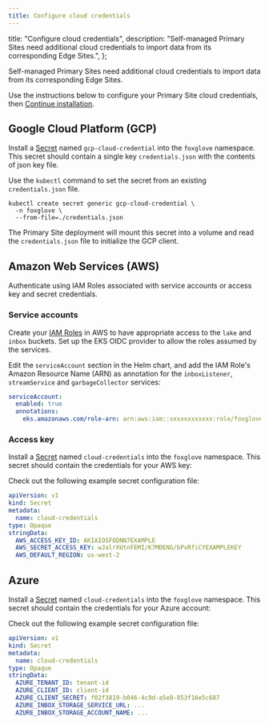 ```yaml
---
title: Configure cloud credentials
---
```



  title: "Configure cloud credentials",
  description:
    "Self-managed Primary Sites need additional cloud credentials to import data from its corresponding Edge Sites.",
};

Self-managed Primary Sites need additional cloud credentials to import data from its corresponding Edge Sites.

Use the instructions below to configure your Primary Site cloud credentials, then [Continue installation](installation#install-the-release).

## Google Cloud Platform (GCP)

Install a [Secret](https://kubernetes.io/docs/concepts/configuration/secret/) named
`gcp-cloud-credential` into the `foxglove` namespace. This secret should contain a single key `credentials.json` with the contents of json key file.

Use the `kubectl` command to set the secret from an existing `credentials.json` file.

```
kubectl create secret generic gcp-cloud-credential \
  -n foxglove \
  --from-file=./credentials.json
```

The Primary Site deployment will mount this secret into a volume and read the `credentials.json` file to initialize the GCP client.

## Amazon Web Services (AWS)

Authenticate using IAM Roles associated with service accounts or access key and secret credentials.

### Service accounts

Create your [IAM Roles](https://github.com/foxglove/terraform-examples/blob/main/primary-site/aws/README.md)
in AWS to have appropriate access to the `lake` and `inbox` buckets. Set up the EKS OIDC provider
to allow the roles assumed by the services.

Edit the `serviceAccount` section in the Helm chart, and add the IAM Role's Amazon Resource Name (ARN) as annotation for
the `inboxListener`, `streamService` and `garbageCollector` services:

```yaml
serviceAccount:
  enabled: true
  annotations:
    eks.amazonaws.com/role-arn: arn:aws:iam::xxxxxxxxxxxx:role/foxglove-inbox-listener-sa-role
```

### Access key

Install a [Secret](https://kubernetes.io/docs/concepts/configuration/secret/) named
`cloud-credentials` into the `foxglove` namespace. This secret should contain the credentials for your AWS key:

Check out the following example secret configuration file:

```yaml
apiVersion: v1
kind: Secret
metadata:
  name: cloud-credentials
type: Opaque
stringData:
  AWS_ACCESS_KEY_ID: AKIAIOSFODNN7EXAMPLE
  AWS_SECRET_ACCESS_KEY: wJalrXUtnFEMI/K7MDENG/bPxRfiCYEXAMPLEKEY
  AWS_DEFAULT_REGION: us-west-2
```

## Azure

Install a [Secret](https://kubernetes.io/docs/concepts/configuration/secret/) named
`cloud-credentials` into the `foxglove` namespace. This secret should contain the credentials for your Azure account:

Check out the following example secret configuration file:

```yaml
apiVersion: v1
kind: Secret
metadata:
  name: cloud-credentials
type: Opaque
stringData:
  AZURE_TENANT_ID: tenant-id
  AZURE_CLIENT_ID: client-id
  AZURE_CLIENT_SECRET: f02f3819-b046-4c9d-a5e8-853f16e5c687
  AZURE_INBOX_STORAGE_SERVICE_URL: ...
  AZURE_INBOX_STORAGE_ACCOUNT_NAME: ...
```
